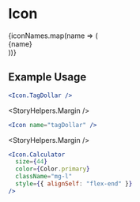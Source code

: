 
<Meta title="Components|Icons" />

# Icon

<Story name="Icon">
  <div>
    {iconNames.map(name => (
      <div>
        <StoryHelpers.Text>{name}</StoryHelpers.Text>
        <Icon name={name} className="mb-05" />
      </div>
    ))}
  </div>
</Story>

## Example Usage

```jsx
<Icon.TagDollar />
```

<StoryHelpers.Margin />

```jsx
<Icon name="tagDollar" />
```

<StoryHelpers.Margin />

```jsx
<Icon.Calculator
  size={44}
  color={Color.primary}
  className="mg-l"
  style={{ alignSelf: "flex-end" }}
/>
```

<Props of={Icon} />
